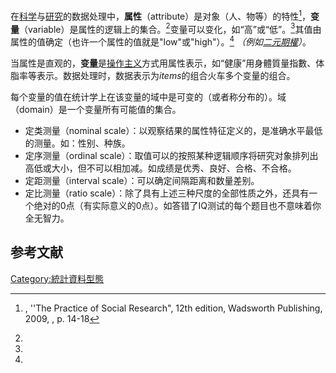 在[[科学|科学]]与[[研究|研究]]的数据处理中，'''属性'''（attribute）是对象（人、物等）的特性<ref name=babbie>{{tsl|en|Earl R. Babbie}}, ''The Practice of Social Research", 12th edition, Wadsworth Publishing, 2009, {{ISBN|0-495-59841-0}}, p. 14-18</ref>，'''变量'''（variable）是属性的逻辑上的集合。<ref name=babbie/>变量可以变化，如“高”或“低”。<ref name=babbie/>其值由属性的值确定（也许一个属性的值就是"low"或"high"）。<ref name=babbie/> ''（例如[[二元期權|二元期權]]）''。

当属性是直观的，'''变量'''是[[操作主义|操作主义]]方式用属性表示，如“健康”用身體質量指數、体脂率等表示。数据处理时，数据表示为''items''的组合火车多个变量的组合。

每个变量的值在统计学上在该变量的域中是可变的（或者称分布的）。域（domain）是一个变量所有可能值的集合。
* 定类测量（nominal scale）：以观察结果的属性特征定义的，是准确水平最低的测量。如：性别、种族。
* 定序测量（ordinal scale）：取值可以的按照某种逻辑顺序将研究对象排列出高低或大小，但不可以相加减。如成绩是优秀、良好、合格、不合格。
* 定距测量（interval scale）：可以确定间隔距离和数量差别。
* 定比测量（ratio scale）：除了具有上述三种尺度的全部性质之外，还具有一个绝对的0点（有实际意义的0点）。如答错了IQ测试的每个题目也不意味着你全无智力。

==参考文献==
{{reflist}}

[[Category:統計資料型態|Category:統計資料型態]]